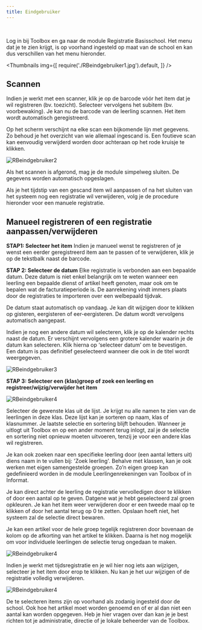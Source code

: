 ```yaml
---
title: Eindgebruiker
---
```

<Youtube url="https://www.youtube.com/embed/TkacAom-Jx0" /> 

<br />

Log in bij Toolbox en ga naar de module Registratie Basisschool. 
Het menu dat je te zien krijgt, is op voorhand ingesteld op maat van de school en kan dus verschillen van het menu hieronder. 

<Thumbnails img={[
    require('./RBeindgebruiker1.jpg').default, 
]} />

## Scannen
Indien je werkt met een scanner, klik je op de barcode vóór het item dat je wil registreren (bv. toezicht). Selecteer vervolgens het subitem (bv. voorbewaking). Je kan nu de barcode van de leerling scannen. Het item wordt automatisch geregistreerd. 

Op het scherm verschijnt na elke scan een bijkomende lijn met gegevens. Zo behoud je het overzicht van wie allemaal ingescand is. Een foutieve scan kan eenvoudig verwijderd worden door achteraan op het rode kruisje te klikken.

![RBeindgebruiker2](./RBeindgebruiker2.jpg) 

Als het scannen is afgerond, mag je de module simpelweg sluiten. De gegevens worden automatisch opgeslagen. 

Als je het tijdstip van een gescand item wil aanpassen of na het sluiten van het systeem nog een registratie wil verwijderen, volg je de procedure hieronder voor een manuele registratie. 

## Manueel registreren of een registratie aanpassen/verwijderen

**STAP1: Selecteer het item**
Indien je manueel wenst te registreren of je wenst een eerder geregistreerd item aan te passen of te verwijderen, klik je op de tekstbalk naast de barcode.

**STAP 2: Selecteer de datum**
Elke registratie is verbonden aan een bepaalde datum. Deze datum is niet enkel belangrijk om te weten wanneer een leerling een bepaalde dienst of artikel heeft genoten, maar ook om te bepalen wat de facturatieperiode is. De aanrekening vindt immers plaats door de registraties te importeren over een welbepaald tijdvak.

De datum staat automatisch op vandaag. Je kan dit wijzigen door te klikken op gisteren, eergisteren of eer-eergisteren. De datum wordt vervolgens automatisch aangepast.

Indien je nog een andere datum wil selecteren, klik je op de kalender rechts naast de datum. Er verschijnt vervolgens een grotere kalender waarin je de datum kan selecteren. Klik hierna op ‘selecteer datum’ om te bevestigen. Een datum is pas definitief geselecteerd wanneer die ook in de titel wordt weergegeven.

![RBeindgebruiker3](./RBeindgebruiker3.jpg) 

**STAP 3: Selecteer een (klas)groep of zoek een leerling en registreer/wijzig/verwijder het item**

![RBeindgebruiker4](./RBeindgebruiker4.jpg) 

Selecteer de gewenste klas uit de lijst. Je krijgt nu alle namen te zien van de leerlingen in deze klas. Deze lijst kan je sorteren op naam, klas of klasnummer. Je laatste selectie en sortering blijft behouden. Wanneer je uitlogt uit Toolbox en op een ander moment terug inlogt, zal je de selectie en sortering niet opnieuw moeten uitvoeren, tenzij je voor een andere klas wil registreren.  

Je kan ook zoeken naar een specifieke leerling door (een aantal letters uit) diens naam in te vullen bij: 'Zoek leerling'. Behalve met klassen, kan je ook werken met eigen samengestelde groepen. Zo’n eigen groep kan gedefinieerd worden in de module Leerlingenrekeningen van Toolbox of in Informat.

Je kan direct achter de leerling de registratie vervolledigen door te klikken of door een aantal op te geven. Datgene wat je hebt geselecteerd zal groen opkleuren. Je kan het item weer verwijderen door er een tweede maal op te klikken of door het aantal terug op 0 te zetten. Opslaan hoeft niet, het systeem zal de selectie direct bewaren.

Je kan een artikel voor de hele groep tegelijk registreren door bovenaan de kolom op de afkorting van het artikel te klikken. Daarna is het nog mogelijk om voor individuele leerlingen de selectie terug ongedaan te maken.  

![RBeindgebruiker4](./RBeindgebruiker5.jpg) 

Indien je werkt met tijdsregistratie en je wil hier nog iets aan wijzigen, selecteer je het item door erop te klikken. Nu kan je het uur wijzigen of de registratie volledig verwijderen.

![RBeindgebruiker4](./RBeindgebruiker6.jpg) 


De te selecteren items zijn op voorhand als zodanig ingesteld door de school. Ook hoe het artikel moet worden genoemd en of er al dan niet een aantal kan worden opgegeven. Heb je hier vragen over dan kan je je best richten tot je administratie, directie of je lokale beheerder van de Toolbox.
